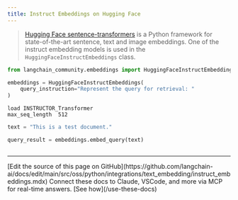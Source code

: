 ```yaml
---
title: Instruct Embeddings on Hugging Face
---
```


>[Hugging Face sentence-transformers](https://huggingface.co/sentence-transformers) is a Python framework for state-of-the-art sentence, text and image embeddings.
>One of the instruct embedding models is used in the `HuggingFaceInstructEmbeddings` class.

```python
from langchain_community.embeddings import HuggingFaceInstructEmbeddings
```

```python
embeddings = HuggingFaceInstructEmbeddings(
    query_instruction="Represent the query for retrieval: "
)
```

```output
load INSTRUCTOR_Transformer
max_seq_length  512
```

```python
text = "This is a test document."
```

```python
query_result = embeddings.embed_query(text)
```

```python

```

---

<Callout icon="pen-to-square" iconType="regular">
    [Edit the source of this page on GitHub](https://github.com/langchain-ai/docs/edit/main/src/oss/python/integrations/text_embedding/instruct_embeddings.mdx)
</Callout>
<Tip icon="terminal" iconType="regular">
    Connect these docs to Claude, VSCode, and more via MCP for    real-time answers. [See how](/use-these-docs)
</Tip>

